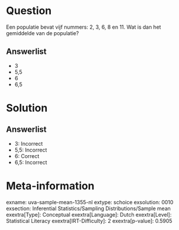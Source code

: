 Question
========

Een populatie bevat vijf nummers: 2, 3, 6, 8 en 11. Wat is dan het
gemiddelde van de populatie?

Answerlist
----------

* 3
* 5,5
* 6
* 6,5

Solution
========

Answerlist
----------

* 3: Incorrect
* 5,5: Incorrect
* 6: Correct
* 6,5: Incorrect

Meta-information
================
exname: uva-sample-mean-1355-nl
extype: schoice
exsolution: 0010
exsection: Inferential Statistics/Sampling Distributions/Sample mean
exextra[Type]: Conceptual
exextra[Language]: Dutch
exextra[Level]: Statistical Literacy
exextra[IRT-Difficulty]: 2
exextra[p-value]: 0.5905
